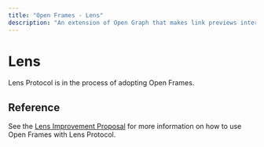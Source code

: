 ```yaml
---
title: "Open Frames - Lens"
description: "An extension of Open Graph that makes link previews interactive."
---
```


# Lens

Lens Protocol is in the process of adopting Open Frames.

## Reference

See the [Lens Improvement Proposal](https://github.com/lens-protocol/LIPs/pull/52) for more information on how to use Open Frames with Lens Protocol.
